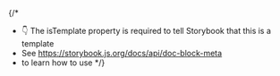 



{/* 
  * 👇 The isTemplate property is required to tell Storybook that this is a template
  * See https://storybook.js.org/docs/api/doc-block-meta
  * to learn how to use
*/}

<Meta isTemplate />


<Title />
<Subtitle />
<Description />

# 页面引用
<DefineUse />


<Primary />
<Controls />
<Stories title="例子" />

